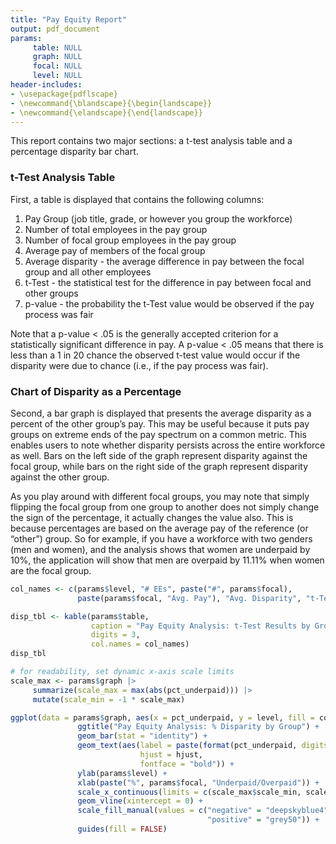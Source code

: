 ```yaml
---
title: "Pay Equity Report"
output: pdf_document
params: 
     table: NULL
     graph: NULL
     focal: NULL
     level: NULL
header-includes:
- \usepackage{pdflscape}
- \newcommand{\blandscape}{\begin{landscape}}
- \newcommand{\elandscape}{\end{landscape}}
---
```


This report contains two major sections: a t-test analysis table and a percentage disparity bar chart.

### t-Test Analysis Table

First, a table is displayed that contains the following columns:

1. Pay Group (job title, grade, or however you group the workforce)
1. Number of total employees in the pay group
1. Number of focal group employees in the pay group
1. Average pay of members of the focal group
1. Average disparity - the average difference in pay between the focal group and all other employees
1. t-Test - the statistical test for the difference in pay between focal and other groups
1. p-value - the probability the t-Test value would be observed if the pay process was fair

Note that a p-value < .05 is the generally accepted criterion for a statistically significant difference in pay.  A p-value < .05 means that there is less than a 1 in 20 chance the observed t-test value would occur if the disparity were due to chance (i.e., if the pay process was fair).

### Chart of Disparity as a Percentage

Second, a bar graph is displayed that presents the average disparity as a percent of the other group's pay.  This may be useful because it puts pay groups on extreme ends of the pay spectrum on a common metric.  This enables users to note whether disparity persists across the entire workforce as well.  Bars on the left side of the graph represent disparity against the focal group, while bars on the right side of the graph represent disparity against the other group. 

As you play around with different focal groups, you may note that simply flipping the focal group from one group to another does not simply change the sign of the percentage, it actually changes the value also.  This is because percentages are based on the average pay of the reference (or "other") group.  So for example, if you have a workforce with two genders (men and women), and the analysis shows that women are underpaid by 10%, the application will show that men are overpaid by 11.11% when women are the focal group.

\blandscape

```r
col_names <- c(params$level, "# EEs", paste("#", params$focal), 
               paste(params$focal, "Avg. Pay"), "Avg. Disparity", "t-Test", "p-value")

disp_tbl <- kable(params$table,
                  caption = "Pay Equity Analysis: t-Test Results by Group",
                  digits = 3,
                  col.names = col_names)
disp_tbl
```

\newpage

```r
# for readability, set dynamic x-axis scale limits
scale_max <- params$graph |> 
     summarize(scale_max = max(abs(pct_underpaid))) |> 
     mutate(scale_min = -1 * scale_max)

ggplot(data = params$graph, aes(x = pct_underpaid, y = level, fill = color_group)) +
               ggtitle("Pay Equity Analysis: % Disparity by Group") +
               geom_bar(stat = "identity") +
               geom_text(aes(label = paste(format(pct_underpaid, digits = 3), "%"), 
                             hjust = hjust,
                             fontface = "bold")) +
               ylab(params$level) +
               xlab(paste("%", params$focal, "Underpaid/Overpaid")) +
               scale_x_continuous(limits = c(scale_max$scale_min, scale_max$scale_max)) +
               geom_vline(xintercept = 0) +
               scale_fill_manual(values = c("negative" = "deepskyblue4", 
                                            "positive" = "grey50")) +
               guides(fill = FALSE)
```

\elandscape